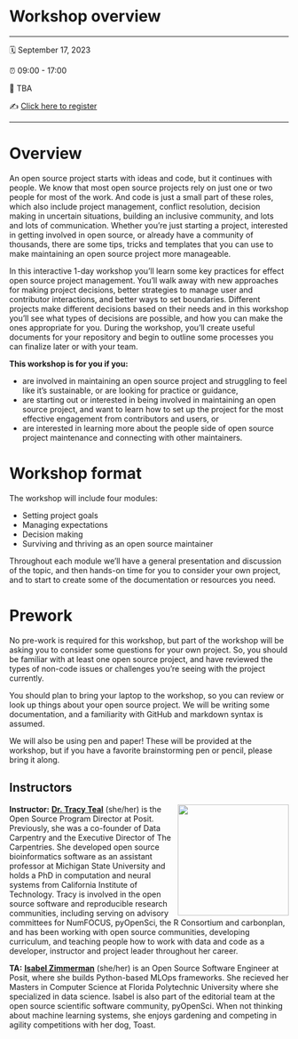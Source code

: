 # Workshop overview {.unnumbered}

------------------------------------------------------------------------

🗓️ September 17, 2023

⏰ 09:00 - 17:00

🏨 TBA

✍️ [Click here to register](https://pos.it/conf)

------------------------------------------------------------------------

# Overview {.unnumbered}

An open source project starts with ideas and code, but it continues with people. We know that most open source projects rely on just one or two people for most of the work. And code is just a small part of these roles, which also include project management, conflict resolution, decision making in uncertain situations, building an inclusive community, and lots and lots of communication. Whether you're just starting a project, interested in getting involved in open source, or already have a community of thousands, there are some tips, tricks and templates that you can use to make maintaining an open source project more manageable.

In this interactive 1-day workshop you'll learn some key practices for effect open source project management. You'll walk away with new approaches for making project decisions, better strategies to manage user and contributor interactions, and better ways to set boundaries. Different projects make different decisions based on their needs and in this workshop you'll see what types of decisions are possible, and how you can make the ones appropriate for you. During the workshop, you'll create useful documents for your repository and begin to outline some processes you can finalize later or with your team.

**This workshop is for you if you:**

-   are involved in maintaining an open source project and struggling to feel like it's sustainable, or are looking for practice or guidance,
-   are starting out or interested in being involved in maintaining an open source project, and want to learn how to set up the project for the most effective engagement from contributors and users, or
-   are interested in learning more about the people side of open source project maintenance and connecting with other maintainers.

# Workshop format {.unnumbered}

The workshop will include four modules:

-   Setting project goals
-   Managing expectations
-   Decision making
-   Surviving and thriving as an open source maintainer

Throughout each module we'll have a general presentation and discussion of the topic, and then hands-on time for you to consider your own project, and to start to create some of the documentation or resources you need.

# Prework {.unnumbered}

No pre-work is required for this workshop, but part of the workshop will be asking you to consider some questions for your own project. So, you should be familiar with at least one open source project, and have reviewed the types of non-code issues or challenges you're seeing with the project currently.

You should plan to bring your laptop to the workshop, so you can review or look up things about your open source project. We will be writing some documentation, and a familiarity with GitHub and markdown syntax is assumed.

We will also be using pen and paper! These will be provided at the workshop, but if you have a favorite brainstorming pen or pencil, please bring it along.

## Instructors {.unnumbered}

![](images/teal.jpg){style="float:right;padding: 0 0 0 10px;" fig-alt="Headshot of Dr. Tracy Teal" width="200"}

**Instructor:** [**Dr. Tracy Teal**](https://www.linkedin.com/in/tracy-teal-059136b/) (she/her) is the Open Source Program Director at Posit. Previously, she was a co-founder of Data Carpentry and the Executive Director of The Carpentries. She developed open source bioinformatics software as an assistant professor at Michigan State University and holds a PhD in computation and neural systems from California Institute of Technology. Tracy is involved in the open source software and reproducible research communities, including serving on advisory committees for NumFOCUS, pyOpenSci, the R Consortium and carbonplan, and has been working with open source communities, developing curriculum, and teaching people how to work with data and code as a developer, instructor and project leader throughout her career.

**TA:** [**Isabel Zimmerman**](https://www.isabelizimm.me/) (she/her) is an Open Source Software Engineer at Posit, where she builds Python-based MLOps frameworks. She recieved her Masters in Computer Science at Florida Polytechnic University where she specialized in data science. Isabel is also part of the editorial team at the open source scientific software community, pyOpenSci. When not thinking about machine learning systems, she enjoys gardening and competing in agility competitions with her dog, Toast.